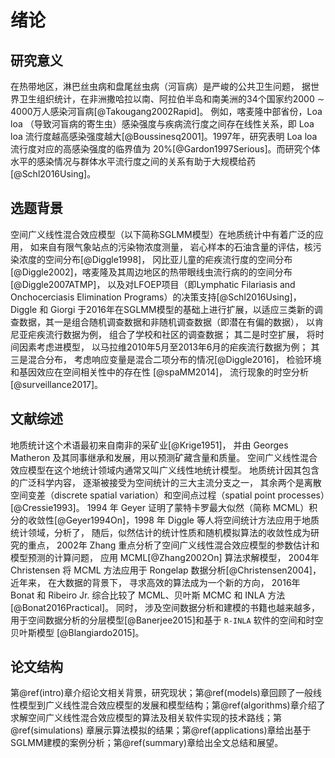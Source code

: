 # 绪论 {#intro}

## 研究意义

在热带地区，淋巴丝虫病和盘尾丝虫病（河盲病）是严峻的公共卫生问题， 据世界卫生组织统计，在非洲撒哈拉以南、阿拉伯半岛和南美洲的34个国家约2000 $\sim$ 4000万人感染河盲病[@Takougang2002Rapid]。 例如，喀麦隆中部省份，Loa loa （导致河盲病的寄生虫）感染强度与疾病流行度之间存在线性关系，即 Loa loa 流行度越高感染强度越大[@Boussinesq2001]。1997年，研究表明 Loa loa 流行度对应的高感染强度的临界值为 20\%[@Gardon1997Serious]。而研究个体水平的感染情况与群体水平流行度之间的关系有助于大规模给药[@Schl2016Using]。 

## 选题背景

空间广义线性混合效应模型（以下简称SGLMM模型）在地质统计中有着广泛的应用， 如来自有限气象站点的污染物浓度测量， 岩心样本的石油含量的评估，核污染浓度的空间分布[@Diggle1998]， 冈比亚儿童的疟疾流行度的空间分布[@Diggle2002]，喀麦隆及其周边地区的热带眼线虫流行病的的空间分布[@Diggle2007ATMP]， 以及对LFOEP项目（即Lymphatic Filariasis and Onchocerciasis Elimination Programs）的决策支持[@Schl2016Using]， Diggle 和 Giorgi 于2016年在SGLMM模型的基础上进行扩展，以适应三类新的调查数据，其一是组合随机调查数据和非随机调查数据（即潜在有偏的数据）， 以肯尼亚疟疾流行数据为例， 组合了学校和社区的调查数据； 其二是时空扩展， 将时间因素考虑进模型， 以马拉维2010年5月至2013年6月的疟疾流行数据为例； 其三是混合分布， 考虑响应变量是混合二项分布的情况[@Diggle2016]， 检验环境和基因效应在空间相关性中的存在性 [@spaMM2014]， 流行现象的时空分析[@surveillance2017]。 

## 文献综述

地质统计这个术语最初来自南非的采矿业[@Krige1951]， 并由 Georges Matheron 及其同事继承和发展，用以预测矿藏含量和质量。 空间广义线性混合效应模型在这个地统计领域内通常又叫广义线性地统计模型。 地质统计因其包含的广泛科学内容， 逐渐被接受为空间统计的三大主流分支之一， 其余两个是离散空间变差（discrete spatial variation）和空间点过程（spatial point processes）[@Cressie1993]。 1994 年 Geyer 证明了蒙特卡罗最大似然（简称 MCML）积分的收敛性[@Geyer1994On]，1998 年 Diggle 等人将空间统计方法应用于地质统计领域，分析了， 随后，似然估计的统计性质和随机模拟算法的收敛性成为研究的重点， 2002年 Zhang 重点分析了空间广义线性混合效应模型的参数估计和模型预测的计算问题， 应用 MCML[@Zhang2002On] 算法求解模型， 2004年 Christensen 将 MCML 方法应用于 Rongelap 数据分析[@Christensen2004]， 近年来， 在大数据的背景下， 寻求高效的算法成为一个新的方向， 2016年 Bonat 和 Ribeiro Jr. 综合比较了 MCML、贝叶斯 MCMC 和 INLA 方法[@Bonat2016Practical]。 同时， 涉及空间数据分析和建模的书籍也越来越多， 用于空间数据分析的分层模型[@Banerjee2015]和基于 `R-INLA` 软件的空间和时空贝叶斯模型 [@Blangiardo2015]。

## 论文结构

第\@ref(intro)章介绍论文相关背景，研究现状；第\@ref(models)章回顾了一般线性模型到广义线性混合效应模型的发展和模型结构；第\@ref(algorithms)章介绍了求解空间广义线性混合效应模型的算法及相关软件实现的技术路线；第\@ref(simulations) 章展示算法模拟的结果；第\@ref(applications)章给出基于SGLMM建模的案例分析；第\@ref(summary)章给出全文总结和展望。
